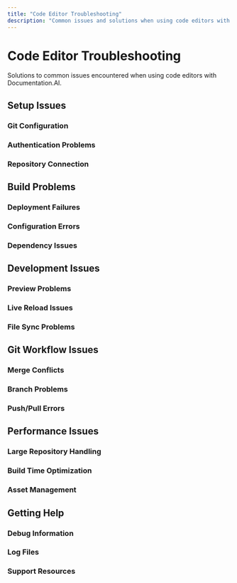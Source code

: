 ```yaml
---
title: "Code Editor Troubleshooting"
description: "Common issues and solutions when using code editors with Documentation.AI"
---
```


# Code Editor Troubleshooting

Solutions to common issues encountered when using code editors with Documentation.AI.

## Setup Issues

### Git Configuration

### Authentication Problems

### Repository Connection

## Build Problems

### Deployment Failures

### Configuration Errors

### Dependency Issues

## Development Issues

### Preview Problems

### Live Reload Issues

### File Sync Problems

## Git Workflow Issues

### Merge Conflicts

### Branch Problems

### Push/Pull Errors

## Performance Issues

### Large Repository Handling

### Build Time Optimization

### Asset Management

## Getting Help

### Debug Information

### Log Files

### Support Resources

